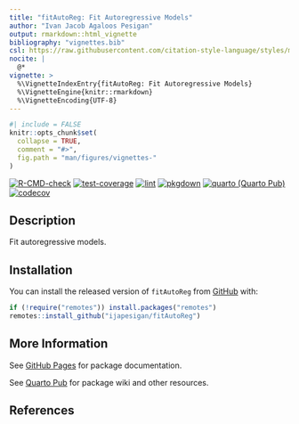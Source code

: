 ```yaml
---
title: "fitAutoReg: Fit Autoregressive Models"
author: "Ivan Jacob Agaloos Pesigan"
output: rmarkdown::html_vignette
bibliography: "vignettes.bib"
csl: https://raw.githubusercontent.com/citation-style-language/styles/master/apa.csl
nocite: |
  @*
vignette: >
  %\VignetteIndexEntry{fitAutoReg: Fit Autoregressive Models}
  %\VignetteEngine{knitr::rmarkdown}
  %\VignetteEncoding{UTF-8}
---
```


```r
#| include = FALSE
knitr::opts_chunk$set(
  collapse = TRUE,
  comment = "#>",
  fig.path = "man/figures/vignettes-"
)
```

<!-- badges: start -->
[![R-CMD-check](https://github.com/ijapesigan/fitAutoReg/workflows/R-CMD-check/badge.svg)](https://github.com/ijapesigan/fitAutoReg/actions)
[![test-coverage](https://github.com/ijapesigan/fitAutoReg/actions/workflows/test-coverage.yml/badge.svg)](https://github.com/ijapesigan/fitAutoReg/actions/workflows/test-coverage.yml)
[![lint](https://github.com/ijapesigan/fitAutoReg/actions/workflows/lint.yml/badge.svg)](https://github.com/ijapesigan/fitAutoReg/actions/workflows/lint.yml)
[![pkgdown](https://github.com/ijapesigan/fitAutoReg/actions/workflows/pkgdown-gh-pages.yml/badge.svg)](https://github.com/ijapesigan/fitAutoReg/actions/workflows/pkgdown-gh-pages.yml)
[![quarto (Quarto Pub)](https://github.com/ijapesigan/fitAutoReg/actions/workflows/quarto-quarto-pub.yml/badge.svg)](https://github.com/ijapesigan/fitAutoReg/actions/workflows/quarto-quarto-pub.yml)
[![codecov](https://codecov.io/gh/ijapesigan/fitAutoReg/branch/main/graph/badge.svg)](https://codecov.io/gh/ijapesigan/fitAutoReg)
<!-- badges: end -->

## Description

Fit autoregressive models.

## Installation

You can install the released version of
`fitAutoReg`
from
[GitHub](https://github.com/ijapesigan/fitAutoReg) with:

```r
if (!require("remotes")) install.packages("remotes")
remotes::install_github("ijapesigan/fitAutoReg")
```

## More Information

See
[GitHub Pages](https://ijapesigan.github.io/fitAutoReg)
for package documentation.

See
[Quarto Pub](https://ijapesigan.quarto.pub/fitAutoReg)
for package wiki and other resources.

## References
